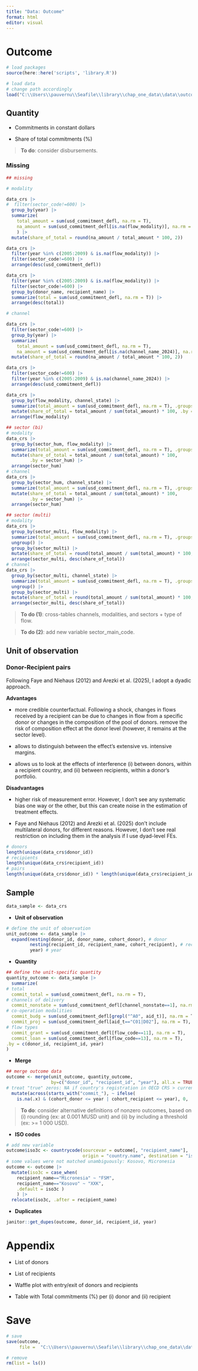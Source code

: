 ```yaml
---
title: "Data: Outcome"
format: html
editor: visual
---
```


# Outcome

```r

# load packages
source(here::here('scripts', 'library.R')) 

# load data 
# change path accordingly 
load("C:\\Users\\pauvernu\\Seafile\\library\\chap_one_data\\data\\outcome\\data_crs.RData")
```

## Quantity

+ Commitments in constant dollars

+ Share of total commitments (%)

> **To do**: consider disbursements.

### Missing

```r

## missing

# modality

data_crs |> 
#  filter(sector_code!=600) |>  
  group_by(year) |> 
  summarize(
    total_amount = sum(usd_commitment_defl, na.rm = T),
    na_amount = sum(usd_commitment_defl[is.na(flow_modality)], na.rm = T)
    ) |> 
  mutate(share_of_total = round(na_amount / total_amount * 100, 2))

data_crs |> 
  filter(year %in% c(2005:2009) & is.na(flow_modality)) |> 
  filter(sector_code!=600) |> 
  arrange(desc(usd_commitment_defl))

data_crs |> 
  filter(year %in% c(2005:2009) & is.na(flow_modality)) |> 
  filter(sector_code!=600) |> 
  group_by(donor_name, recipient_name) |> 
  summarize(total = sum(usd_commitment_defl, na.rm = T)) |> 
  arrange(desc(total))

# channel

data_crs |> 
  filter(sector_code!=600) |>  
  group_by(year) |> 
  summarize(
    total_amount = sum(usd_commitment_defl, na.rm = T),
    na_amount = sum(usd_commitment_defl[is.na(channel_name_2024)], na.rm = T)) |> 
  mutate(share_of_total = round(na_amount / total_amount * 100, 2))

data_crs |> 
  filter(sector_code!=600) |>
  filter(year %in% c(2005:2009) & is.na(channel_name_2024)) |> 
  arrange(desc(usd_commitment_defl))
```

```r

data_crs |> 
  group_by(flow_modality, channel_state) |> 
  summarize(total_amount = sum(usd_commitment_defl, na.rm = T), .groups = 'drop') |> 
  mutate(share_of_total = total_amount / sum(total_amount) * 100, .by = flow_modality) |> 
  arrange(flow_modality)

## sector (bi)
# modality
data_crs |> 
  group_by(sector_hum, flow_modality) |> 
  summarize(total_amount = sum(usd_commitment_defl, na.rm = T), .groups = 'drop') |> 
  mutate(share_of_total = total_amount / sum(total_amount) * 100, 
         .by = sector_hum) |> 
  arrange(sector_hum)
# channel
data_crs |> 
  group_by(sector_hum, channel_state) |> 
  summarize(total_amount = sum(usd_commitment_defl, na.rm = T), .groups = 'drop') |> 
  mutate(share_of_total = total_amount / sum(total_amount) * 100, 
         .by = sector_hum) |> 
  arrange(sector_hum)

## sector (multi)
# modality
data_crs |> 
  group_by(sector_multi, flow_modality) |> 
  summarize(total_amount = sum(usd_commitment_defl, na.rm = T), .groups = 'drop') |> 
  ungroup() |> 
  group_by(sector_multi) |> 
  mutate(share_of_total = round(total_amount / sum(total_amount) * 100, 2)) |> 
  arrange(sector_multi, desc(share_of_total))
# channel
data_crs |> 
  group_by(sector_multi, channel_state) |> 
  summarize(total_amount = sum(usd_commitment_defl, na.rm = T), .groups = 'drop') |> 
  ungroup() |> 
  group_by(sector_multi) |> 
  mutate(share_of_total = round(total_amount / sum(total_amount) * 100, 2)) |> 
  arrange(sector_multi, desc(share_of_total))
```

> **To do (1)**: cross-tables channels, modalities, and sectors + type of flow.

> **To do (2)**: add new variable sector_main_code.

## Unit of observation

### Donor-Recipient pairs

Following Faye and Niehaus (2012) and Arezki et al. (2025), I adopt a dyadic approach.

**Advantages**

+ more credible counterfactual. Following a shock, changes in flows received by a recipient can be due to changes in flow from a specific donor or changes in the composition of the pool of donors. remove the risk of composition effect at the donor level (however, it remains at the sector level).

+ allows to distinguish between the effect's extensive vs. intensive margins.

+ allows us to look at the effects of interference (i) between donors, within a recipient country, and (ii) between recipients, within a donor's portfolio.

**Disadvantages**

+ higher risk of measurement error. However, I don't see any systematic bias one way or the other, but this can create noise in the estimation of treatment effects.

+ Faye and Niehaus (2012) and Arezki et al. (2025) don't include multilateral donors, for different reasons. However, I don't see real restriction on including them in the analysis if I use dyad-level FEs.

```r
# donors 
length(unique(data_crs$donor_id))
# recipients
length(unique(data_crs$recipient_id))
# pairs
length(unique(data_crs$donor_id)) * length(unique(data_crs$recipient_id))
```

## Sample

```r

data_sample <- data_crs
```

+ **Unit of observation**

```r

# define the unit of observation
unit_outcome <- data_sample |> 
  expand(nesting(donor_id, donor_name, cohort_donor), # donor
         nesting(recipient_id, recipient_name, cohort_recipient), # recipient
         year) # year
```

+ **Quantity**

```r

## define the unit-specific quantity
quantity_outcome <- data_sample |> 
  summarize(
# total  
  commit_total = sum(usd_commitment_defl, na.rm = T),
# channels of delivery 
  commit_nonstate = sum(usd_commitment_defl[channel_nonstate==1], na.rm = T),
# co-operation modalities
  commit_budg = sum(usd_commitment_defl[grepl("^A0", aid_t)], na.rm = T),
  commit_proj = sum(usd_commitment_defl[aid_t=="C01|D02"], na.rm = T), 
# flow types
  commit_grant = sum(usd_commitment_defl[flow_code==11], na.rm = T),
  commit_loan = sum(usd_commitment_defl[flow_code==13], na.rm = T), 
.by = c(donor_id, recipient_id, year)
)
```

+ **Merge**

```r

## merge outcome data
outcome <- merge(unit_outcome, quantity_outcome, 
                 by=c("donor_id", "recipient_id", "year"), all.x = TRUE) |> 
# treat "true" zeros: NA if country's registration in OECD CRS > current period
  mutate(across(starts_with("commit_"), ~ ifelse(
    is.na(.x) & (cohort_donor <= year | cohort_recipient <= year), 0, .x)))
```

> **To do**: consider alternative definitions of nonzero outcomes, based on (i) rounding (ex: at 0.001 MUSD unit) and (ii) by including a threshold (ex: >= 1 000 USD).

+ **ISO codes**

```r

# add new variable
outcome$iso3c <- countrycode(sourcevar = outcome[, "recipient_name"], 
                             origin = "country.name", destination = "iso3c", warn = T) 
# some values were not matched unambiguously: Kosovo, Micronesia 
outcome <- outcome |> 
  mutate(iso3c = case_when( 
    recipient_name=="Micronesia" ~ "FSM",
    recipient_name=="Kosovo" ~ "XXK", 
    .default = iso3c )
    ) |> 
  relocate(iso3c, .after = recipient_name)
```

+ **Duplicates**

```r

janitor::get_dupes(outcome, donor_id, recipient_id, year)
```

# Appendix

+ List of donors

+ List of recipients

+ Waffle plot with entry/exit of donors and recipients

+ Table with Total commitments (%) per (i) donor and (ii) recipient

# Save

```r

# save
save(outcome, 
     file =  "C:\\Users\\pauvernu\\Seafile\\library\\chap_one_data\\data\\outcome\\data_outcome.RData")

# remove
rm(list = ls())
```